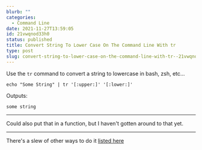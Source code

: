 ```yaml
---
blurb: ""
categories:
  - Command Line
date: 2021-11-27T13:59:05
id: 21vwqnod33h0
status: published
title: Convert String To Lower Case On The Command Line With tr
type: post
slug: convert-string-to-lower-case-on-the-command-line-with-tr--21vwqnod33h0
---
```


Use the `tr` command to convert a string to lowercase in bash, zsh, etc...

```
echo "Some String" | tr '[:upper:]' '[:lower:]'
```

Outputs:

```
some string
```

---

Could also put that in a function, but I haven't gotten around to that yet. 

---

There's a slew of other ways to do it [listed here](https://stackoverflow.com/a/2264537/102401)



